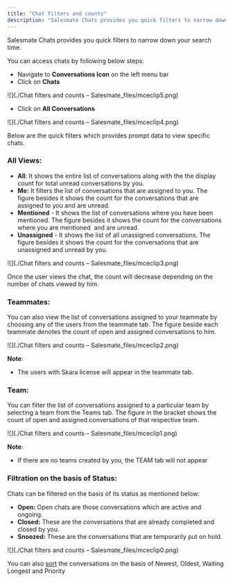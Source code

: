 ```yaml
---
title: "Chat filters and counts"
description: "Salesmate Chats provides you quick filters to narrow down your search time...."
---
```


Salesmate Chats provides you quick filters to narrow down your search time.

You can access chats by following below steps:

*   Navigate to **Conversations Icon** on the left menu bar
*   Click on **Chats**

![](./Chat filters and counts – Salesmate_files/mceclip5.png)

*   Click on **All Conversations**

![](./Chat filters and counts – Salesmate_files/mceclip4.png)

Below are the quick filters which provides prompt data to view specific chats.

### All Views:

*   **All**: It shows the entire list of conversations along with the the display count for total unread conversations by you.
*   **Me:** It filters the list of conversations that are assigned to you. The figure besides it shows the count for the conversations that are assigned to you and are unread.
*   **Mentioned** - It shows the list of conversations where you have been mentioned. The figure besides it shows the count for the conversations where you are mentioned  and are unread.
*   **Unassigned** - It shows the list of all unassigned conversations. The figure besides it shows the count for the conversations that are unassigned and unread by you.

![](./Chat filters and counts – Salesmate_files/mceclip3.png)

Once the user views the chat, the count will decrease depending on the number of chats viewed by him.

### Teammates:

You can also view the list of conversations assigned to your teammate by choosing any of the users from the teammate tab. The figure beside each teammate denotes the count of open and assigned conversations to him.  
  

![](./Chat filters and counts – Salesmate_files/mceclip2.png)

<Note>


**Note**:

*   The users with Skara license will appear in the teammate tab.


</Note>

### Team:

You can filter the list of conversations assigned to a particular team by selecting a team from the Teams tab. The figure in the bracket shows the count of open and assigned conversations of that respective team.  
  

![](./Chat filters and counts – Salesmate_files/mceclip1.png)

<Note>


**Note**: 

*   If there are no teams created by you, the TEAM tab will not appear


</Note>

### Filtration on the basis of Status: 

Chats can be filtered on the basis of its status as mentioned below:

*   **Open:** Open chats are those conversations which are active and ongoing.
*   **Closed:** These are the conversations that are already completed and closed by you.
*   **Snoozed:** These are the conversations that are temporarily put on hold. 

![](./Chat filters and counts – Salesmate_files/mceclip0.png)

You can also [sort](https://support.salesmate.io/hc/en-us/articles/360058450272-Sort-the-conversations) the conversations on the basis of Newest, Oldest, Waiting Longest and Priority